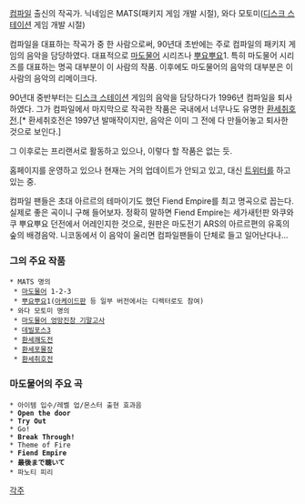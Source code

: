 [[컴파일]] 출신의 작곡가. 닉네임은 MATS(패키지 게임 개발 시절), 와다 모토미([[디스크 스테이션]] 게임 개발 시절)

컴파일을 대표하는 작곡가 중 한 사람으로써, 90년대 초반에는 주로 컴파일의 패키지 게임의 음악을 담당하였다. 대표적으로 [[마도물어]] 시리즈나 [[뿌요뿌요]]1. 특히 마도물어 시리즈를 대표하는 명곡 대부분이 이 사람의 작품. 이후에도 마도물어의 음악의 대부분은 이 사람의 음악의 리메이크다.

90년대 중반부터는 [[디스크 스테이션]] 게임의 음악을 담당하다가 1996년 컴파일을 퇴사하였다. 그가 컴파일에서 마지막으로 작곡한 작품은 국내에서 너무나도 유명한 [[환세취호전]].[* 환세취호전은 1997년 발매작이지만, 음악은 이미 그 전에 다 만들어놓고 퇴사한 것으로 보인다.]

그 이후로는 프리랜서로 활동하고 있으나, 이렇다 할 작품은 없는 듯.

홈페이지를 운영하고 있으나 현재는 거의 업데이트가 안되고 있고, 대신 [[트위터]]를 하고 있는 중.

컴파일 팬들은 초대 아르르의 테마이기도 했던 Fiend Empire를 최고 명곡으로 꼽는다. 실제로 좋은 곡이니 구해 들어보자. 정확히 말하면 Fiend Empire는 세가새턴판 와쿠와쿠 뿌요뿌요 던전에서 어레인지한 것으로, 원판은 마도전기 ARS의 아르르편의 유혹의 숲의 배경음악. 니코동에서 이 음악이 울리면 컴파일팬들이 단체로 들고 일어난다나...

=== 그의 주요 작품 ===
 * MATS 명의
  * [[마도물어]] 1-2-3
  * [[뿌요뿌요]]1([[아케이드]]판 등 일부 버전에서는 디렉터로도 참여)
 * 와다 모토미 명의
  * [[마도물어 엉망진창 기말고사]]
  * [[데빌포스3]]
  * [[환세쾌도전]]
  * [[환세포물장]]
  * [[환세취호전]]

=== 마도물어의 주요 곡 ===

 * 아이템 입수/레벨 업/몬스터 출현 효과음
 * '''Open the door'''
 * '''Try Out'''
 * Go!
 * '''Break Through!'''
 * Theme of Fire
 * '''Fiend Empire'''
 * '''最後まで聴いて'''
 * 파노티 피리 

[[각주]]
